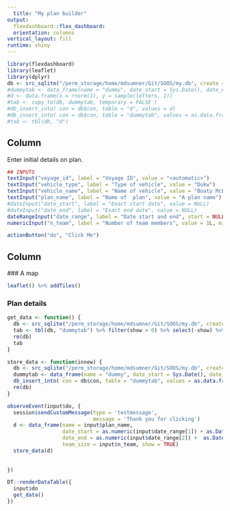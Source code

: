 ```yaml
---
  title: "My plan builder"
output: 
  flexdashboard::flex_dashboard:
  orientation: columns
vertical_layout: fill
runtime: shiny
---
```

  
  ```r
library(flexdashboard)
library(leaflet)
library(dplyr)
db <- src_sqlite("/perm_storage/home/mdsumner/Git/SOOS/my.db", create = FALSE)
#dummytab <- data_frame(name = "dummy", date_start = Sys.Date(), date_end = Sys.Date(), team_size = 0L, show = FALSE)
#d <- data.frame(x = rnorm(1), y = sample(letters, 1))
#tab <- copy_to(db, dummytab, temporary = FALSE )
#db_insert_into( con = db$con, table = "d", values = d)
#db_insert_into( con = db$con, table = "dummytab", values = as.data.frame(dummytab))
#tab <- tbl(db, "d")
```
Column {.sidebar}
-----------------------------------------------------------------------
  
  Enter initial details on  plan. 

```r
## INPUTS
textInput("voyage_id", label = "Voyage ID", value = "<automatic>")
textInput("vehicle_type", label = "Type of vehicle", value = "Dukw")
textInput("vehicle_name", label = "Name of vehicle", value = "Boaty McBoatFace")
textInput("plan_name", label = "Name of  plan", value = "A plan name")
#dateInput("date_start", label = "Exact start date", value = NULL)
#dateInput("date_end", label = "Exact end date", value = NULL)
dateRangeInput("date_range", label = "Date start and end", start = NULL, end = Sys.Date() + 7L)
numericInput("n_team", label = "Number of team members", value = 1L, min = 1L, max = NA_integer_)

actionButton("do", "Click Me")
```

Column {}
-----------------------------------------------------------------------
  
  ### A map
  
  ```r
leaflet() %>% addTiles()
```

### Plan details

```r
get_data <- function() {  
  db <- src_sqlite("/perm_storage/home/mdsumner/Git/SOOS/my.db", create = FALSE)
  tab <- tbl(db, "dummytab") %>% filter(show > 0) %>% select(-show) %>% distinct() %>% collect()
  rm(db)
  tab
}

store_data <- function(innew) {
  db <- src_sqlite("/perm_storage/home/mdsumner/Git/SOOS/my.db", create = FALSE)
  dummytab <- data_frame(name = "dummy", date_start = Sys.Date(), date_end = Sys.Date(), team_size = 1L, show = TRUE)
  db_insert_into( con = db$con, table = "dummytab", values = as.data.frame(innew))
  rm(db)
}

observeEvent(input$do, {
  session$sendCustomMessage(type = 'testmessage',
                            message = 'Thank you for clicking')
  d <- data_frame(name = input$plan_name, 
                  date_start = as.numeric(input$date_range[1]) + as.Date("1970-01-01"), 
                  date_end = as.numeric(input$date_range[2]) +  as.Date("1970-01-01"), 
                  team_size = input$n_team, show = TRUE)
  store_data(d)
  
  
})

DT::renderDataTable({
  input$do
  get_data()
})
```



